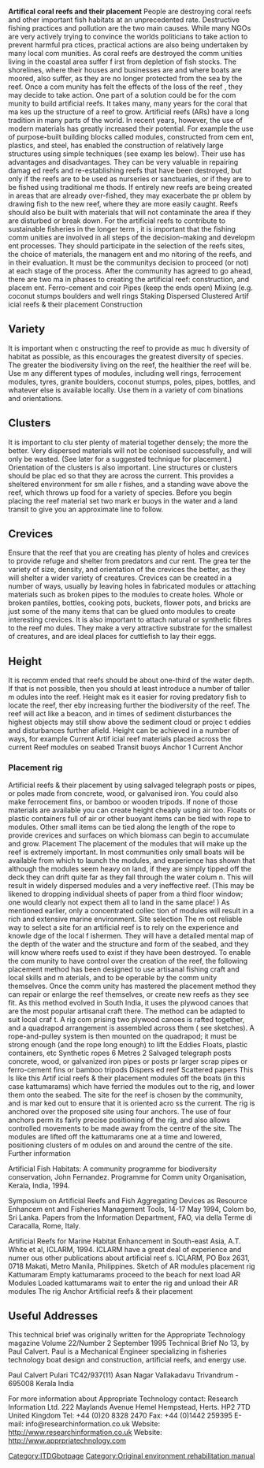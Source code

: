 '''Artifical coral reefs and their placement'''
People are destroying coral reefs and other important fish habitats at an unprecedented rate. Destructive fishing practices and pollution are the two main causes. While many NGOs are very actively trying to convince the worlds politicians to take action to prevent harmful pra ctices, practical actions are also being undertaken by many local com munities. As coral reefs are destroyed the comm unities living in the coastal area suffer f irst from depletion of fish stocks. The shorelines, where their houses and businesses are and where boats are moored, also suffer, as they are no longer protected from the sea by the reef. Once a com munity has felt the effects of the loss of the reef , they may decide to take action. One part of a solution could be for the com munity to build artificial reefs. It takes many, many years for the coral that ma kes up the structure of a reef to grow. Artificial reefs (ARs) have a long tradition in many parts of the world. In recent years, however, the use of modern materials has greatly increased their potential. For example the use of purpose-built building blocks called modules, constructed from cem ent, plastics, and steel, has enabled the construction of relatively large structures using simple techniques (see examp les below). Their use has advantages and disadvantages.  They can be very valuable in repairing damag ed reefs and re-establishing reefs that have been destroyed, but only if the reefs are to be used as nurseries or sanctuaries, or if they are to be fished using traditional me thods. If entirely new reefs are being created in areas that are already over-fished, they may exacerbate the pr oblem by drawing fish to the new reef, where they are more easily caught. Reefs should also be built with materials that will not contaminate the area if they are disturbed or break down. For the artificial reefs to contribute to sustainable fisheries in the longer term , it is important that the fishing comm unities are involved in all steps of the decision-making and developm ent processes. They should participate in the selection of the reefs sites, the choice of materials, the managem ent and mo nitoring of the reefs, and in their evaluation. It must be the communitys decision to proceed (or not) at each stage of the process. After the community has agreed to go ahead, there are two ma in phases to creating the artificial reef: construction, and placem ent.  Ferro-cement and coir Pipes (keep the ends open)  Mixing (e.g. coconut stumps boulders and well rings Staking Dispersed   Clustered 
Artif icial reefs &amp; their placement   Construction 
==Variety==
It is important when c onstructing the reef to provide as muc h diversity of habitat as possible, as this encourages the greatest diversity of species. The greater the biodiversity living on the reef, the healthier the reef will be. Use m any different types of modules, including well rings, ferrocement modules, tyres, granite boulders, coconut stumps, poles, pipes, bottles, and whatever else is available locally. Use them in a variety of com binations and orientations. 
==Clusters==
It is important to clu ster plenty of material together densely; the more the better. Very dispersed materials will not be colonised successfully, and will only be wasted. (See later for a suggested technique for placement.) Orientation of the clusters is also important. Line structures or clusters should be plac ed so that they are across the current. This provides a sheltered environment for sm alle r fishes, and a standing wave above the reef, which throws up food for a variety of species. Before you begin placing the reef material set two mark er buoys in the water and a land transit to give you an approximate line to follow. 
==Crevices==
Ensure that the reef that you are creating has plenty of holes and crevices to provide refuge and shelter from predators and cur rent. The grea ter the variety of size, density, and orientation of the crevices the better, as they will shelter a wider variety of creatures. Crevices can be created in a number of ways, usually by leaving holes in fabricated modules or attaching materials such as broken pipes to the modules to create holes. Whole or broken pantiles, bottles, cooking pots, buckets, flower pots, and bricks are just some of the many items that can be glued onto modules to create interesting crevices. It is also important to attach natural or synthetic fibres to the reef mo dules. They make a very attractive substrate for the smallest of creatures, and are ideal places for cuttlefish to lay their eggs. 

==Height==
It is recomm ended that reefs should be about one-third of the water depth. If that is not possible, then you should at least introduce a number of taller m odules into the reef.  Height mak es it easier for roving predatory fish to locate the reef, ther eby increasing further the biodiversity of the reef. The reef will act like a beacon, and in times of sediment disturbances the highest objects may still show above the sediment cloud or projec t eddies and disturbances further afield. Height can be achieved in a number of ways, for example  Current  Artif icial reef materials placed across the current  Reef modules on seabed Transit buoys Anchor 1 Current Anchor 

===Placement rig===
Artificial reefs &amp; their placement by using salvaged telegraph posts or pipes, or poles made from concrete, wood, or galvanised iron. You could also make ferrocement fins, or bamboo or wooden tripods. If none of those materials are available you can create height cheaply using air too.  Floats or plastic containers full of air or other buoyant items can be tied with rope to modules. Other small items can be tied along the length of the rope to provide crevices and surfaces on which biomass can begin to accumulate and grow. Placement The placement of the modules that will make up the reef is extremely important. In most communities only small boats will be available from which to launch the modules, and experience has shown that although the modules seem heavy on land, if they are simply tipped off the deck they can drift quite far as they fall through the water colum n. This will result in widely dispersed modules and a very ineffective reef. (This may be likened to dropping individual sheets of paper from a third floor window; one would clearly not expect them all to land in the same place! ) As mentioned earlier, only a concentrated collec tion of modules will result in a rich and extensive marine environment. Site selection The m ost reliable way to select a site for an artificial reef is to rely on the experience and knowle dge of the local f ishermen. They will have a detailed mental map of the depth of the water and the structure and form of the seabed, and they will know where reefs used to exist if they have been destroyed. To enable the com munity to have control over the creation of the reef, the following placement method has been designed to use artisanal fishing craft and local skills and m aterials, and to be operable by the comm unity themselves. Once the comm unity has mastered the placement method they can repair or enlarge the reef themselves, or create new reefs as they see fit. As this method evolved in South India, it uses the plywood canoes that are the most popular artisanal craft there. The method can be adapted to suit local craf t. A rig com prising two plywood canoes is rafted together, and a quadrapod arrangement is assembled across them ( see sketches). A rope-and-pulley system is then mounted on the quadrapod; it must be strong enough (and the rope long enough) to lift the  Eddies Floats, plastic containers, etc Synthetic ropes  6 Metres 2 Salvaged telegraph posts concrete, wood, or galvanized iron pipes or posts pr larger scrap pipes or ferro-cement fins or bamboo tripods  Dispers ed reef  Scattered papers This  Is like this 
Artif icial reefs &amp; their placement    modules off the boats (in this case kattumarams) which have ferried the modules out to the rig, and lower them onto the seabed. The site for the reef is chosen by the community, and is mar ked out to ensure that it is oriented acro ss the current. The rig is anchored over the proposed site using four anchors. The use of four anchors perm its fairly precise positioning of the rig, and also allows controlled movements to be made away from the centre of the site. The modules are lifted off the kattumarams one at a time and lowered, positioning clusters of m odules on and around the centre of the site. Further information 

Artificial Fish Habitats: A community programme for biodiversity conservation, John Fernandez.  Programme for Comm unity Organisation, Kerala, India, 1994. 

Symposium on Artificial Reefs and Fish Aggregating Devices as Resource Enhancem ent and Fisheries Management Tools, 14-17 May 1994, Colom bo, Sri Lanka. Papers from the Information Department, FAO, via della Terme di Caracalla, Rome, Italy. 

Artificial Reefs for Marine Habitat Enhancement in South-east Asia, A.T. White et al, ICLARM, 1994. ICLARM have a great deal of experience and numer ous other publications about artificial reef s. ICLARM, PO Box 2631, 0718 Makati, Metro Manila, Philippines.  Sketch of AR modules placement rig  Kattumaram  Empty kattumarams proceed to the beach for next load AR Modules Loaded kattumarams wait to enter the rig and unload their AR modules  The rig  Anchor 
Artificial reefs &amp; their placement

==Useful Addresses==
This technical brief was originally written for the  Appropriate Technology magazine Volume 22/Number 2 September 1995 Technical Brief No 13, by Paul Calvert. Paul is a Mechanical Engineer specializing in fisheries technology boat design and construction, artificial reefs, and energy use. 

Paul Calvert Pulari TC42/937(11) 
Asan Nagar Vallakadavu 
Trivandrum - 695008 Kerala 
India 

For more information about Appropriate Technology
contact: 
Research Information Ltd. 
222 Maylands Avenue 
Hemel Hempstead, Herts. 
HP2 7TD 
United Kingdom 
Tel: +44 (0)20 8328 2470 
Fax: +44 (0)1442 259395 
E-mail: info@researchinformation.co.uk
Website: http://www.researchinformation.co.uk
Website: http://www.apprpriatechnology.com

[[Category:ITDGbotpage]]
[[Category:Original environment rehabilitation manual]]